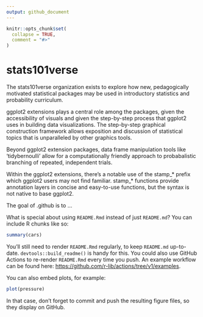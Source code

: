 ```yaml
---
output: github_document
---
```


<!-- README.md is generated from README.Rmd. Please edit that file -->

```r
knitr::opts_chunk$set(
  collapse = TRUE,
  comment = "#>"
)
```

# stats101verse

The stats101verse organization exists to explore how new, pedagogically motivated statistical packages may be used in introductory statistics and probability curriculum.

ggplot2 extensions plays a central role among the packages, given the accessibility of visuals and given the step-by-step process that ggplot2 uses in building data visualizations.  The step-by-step graphical construction framework allows exposition and discussion of statistical topics that is unparalleled by other graphics tools.

Beyond ggplot2 extension packages, data frame manipulation tools like 'tidybernoulli' allow for a computationally friendly approach to probabalistic branching of repeated, independent trials.

Within the ggplot2 extensions, there's a notable use of the stamp_* prefix which ggplot2 users may not find familiar.  stamp_* functions provide annotation layers in concise and easy-to-use functions, but the syntax is not native to base ggplot2.



<!-- badges: start -->
<!-- badges: end -->

The goal of .github is to ...

What is special about using `README.Rmd` instead of just `README.md`? You can include R chunks like so:

```r
summary(cars)
```

You'll still need to render `README.Rmd` regularly, to keep `README.md` up-to-date. `devtools::build_readme()` is handy for this. You could also use GitHub Actions to re-render `README.Rmd` every time you push. An example workflow can be found here: <https://github.com/r-lib/actions/tree/v1/examples>.

You can also embed plots, for example:

```r
plot(pressure)
```

In that case, don't forget to commit and push the resulting figure files, so they display on GitHub.
